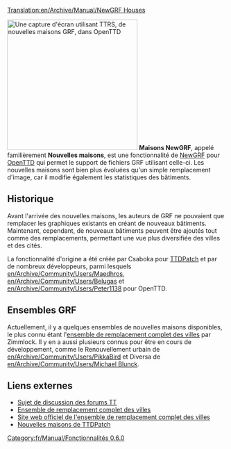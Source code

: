 [[Translation:en/Archive/Manual/NewGRF Houses]]


[[File:en/Archive/Manual/Ttrsopenttd.png|thumb|300px|right|Une capture d'écran utilisant TTRS, de nouvelles maisons GRF, dans OpenTTD]]
'''Maisons NewGRF''', appelé familièrement '''Nouvelles maisons''', est une fonctionnalité de [[fr/Manual/NewGRF|NewGRF]] pour [[fr/Manual/Main Page|OpenTTD]] qui permet le support de fichiers GRF utilisant celle-ci. Les nouvelles maisons sont bien plus évoluées qu'un simple remplacement d'image, car il modifie également les statistiques des bâtiments.

==Historique==
Avant l'arrivée des nouvelles maisons, les auteurs de GRF ne pouvaient que remplacer les graphiques existants en créant de nouveaux bâtiments. Maintenant, cependant, de nouveaux bâtiments peuvent être ajoutés tout comme des remplacements, permettant une vue plus diversifiée des villes et des cités.

La fonctionnalité d'origine a été créée par Csaboka pour [[fr/Archive/OpenTTD/TTDPatch|TTDPatch]] et par de nombreux développeurs, parmi lesquels [[en/Archive/Community/Users/Maedhros]], [[en/Archive/Community/Users/Belugas]] et [[en/Archive/Community/Users/Peter1138]] pour OpenTTD.

==Ensembles GRF==
Actuellement, il y a quelques ensembles de nouvelles maisons disponibles, le plus connu étant l'[[fr/Ensemble de remplacement complet des villes|ensemble de remplacement complet des villes]] par Zimmlock. Il y en a aussi plusieurs connus pour être en cours de développement, comme le Renouvellement urbain de [[en/Archive/Community/Users/PikkaBird]] et Diversa de [[en/Archive/Community/Users/Michael Blunck]].

==Liens externes==
*[http://www.tt-forums.net/viewtopic.php?t=28797 Sujet de discussion des forums TT]
*[http://www.tt-forums.net/viewtopic.php?t=8878 Ensemble de remplacement complet des villes]
*[http://users.skynet.be/florisjan/ttd/ttrs.html Site web officiel de l'ensemble de remplacement complet des villes]
*[http://wiki.ttdpatch.net/tiki-index.php?page=NewHouses Nouvelles maisons de TTDPatch]




[[Category:fr/Manual/Fonctionnalités 0.6.0]]
